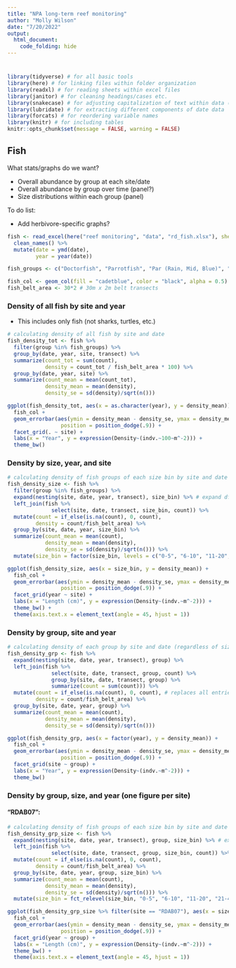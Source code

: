 ```yaml
---
title: "NPA long-term reef monitoring"
author: "Molly Wilson"
date: "7/20/2022"
output: 
  html_document:
    code_folding: hide
---
```

# {.tabset}

```r
library(tidyverse) # for all basic tools
library(here) # for linking files within folder organization
library(readxl) # for reading sheets within excel files
library(janitor) # for cleaning headings/cases etc.
library(snakecase) # for adjusting capitalization of text within data (e.g., species names)
library(lubridate) # for extracting different components of date data
library(forcats) # for reordering variable names
library(knitr) # for including tables
knitr::opts_chunk$set(message = FALSE, warning = FALSE)
```

## Fish

What stats/graphs do we want?

* Overall abundance by group at each site/date
* Overall abundance by group over time (panel?)
* Size distributions within each group (panel)

To do list:

* Add herbivore-specific graphs?

```r
fish <- read_excel(here("reef monitoring", "data", "rd_fish.xlsx"), sheet = "fish") %>% # set this to location of data file or import manually
  clean_names() %>%
  mutate(date = ymd(date),
         year = year(date))

fish_groups <- c("Doctorfish", "Parrotfish", "Par (Rain, Mid, Blue)", "Damselfish", "Trigger/Box/Filefish", "Snappers", "Grunt/Porgy/Margate", "Coney", "Hind", "Nassau Grouper", "Barracuda", "Mackeral", "Jacks", "Lionfish") # names of fish groups that have size data

fish_col <- geom_col(fill = "cadetblue", color = "black", alpha = 0.5) # setting standard color for the fish 
fish_belt_area <- 30*2 # 30m x 2m belt transects
```

### Density of all fish by site and year
* This includes only fish (not sharks, turtles, etc.)
```r
# calculating density of all fish by site and date
fish_density_tot <- fish %>%
  filter(group %in% fish_groups) %>%
  group_by(date, year, site, transect) %>%
  summarize(count_tot = sum(count),
            density = count_tot / fish_belt_area * 100) %>%
  group_by(date, year, site) %>%
  summarize(count_mean = mean(count_tot),
            density_mean = mean(density),
            density_se = sd(density)/sqrt(n()))

ggplot(fish_density_tot, aes(x = as.character(year), y = density_mean)) +
  fish_col +
  geom_errorbar(aes(ymin = density_mean - density_se, ymax = density_mean + density_se), width = .2,
                 position = position_dodge(.9)) +
  facet_grid(. ~ site) +
  labs(x = "Year", y = expression(Density~(indv.~100~m^-2))) +
  theme_bw()
```

### Density by size, year, and site
```r
# calculating density of fish groups of each size bin by site and date 
fish_density_size <- fish %>%
  filter(group %in% fish_groups) %>%
  expand(nesting(site, date, year, transect), size_bin) %>% # expand df to include all possible size bins
  left_join(fish %>%
              select(site, date, transect, size_bin, count)) %>%
  mutate(count = if_else(is.na(count), 0, count),
         density = count/fish_belt_area) %>% 
  group_by(site, date, year, size_bin) %>%
  summarize(count_mean = mean(count),
            density_mean = mean(density),
            density_se = sd(density)/sqrt(n())) %>%
  mutate(size_bin = factor(size_bin, levels = c("0-5", "6-10", "11-20", "21-40", "41-60", ">60")))

ggplot(fish_density_size, aes(x = size_bin, y = density_mean)) +
  fish_col +
  geom_errorbar(aes(ymin = density_mean - density_se, ymax = density_mean + density_se), width = .2,
                 position = position_dodge(.9)) +
  facet_grid(year ~ site) +
  labs(x = "Length (cm)", y = expression(Density~(indv.~m^-2))) +
  theme_bw() +
  theme(axis.text.x = element_text(angle = 45, hjust = 1))
```


### Density by group, site and year
```r
# calculating density of each group by site and date (regardless of size bin)
fish_density_grp <- fish %>%
  expand(nesting(site, date, year, transect), group) %>%
  left_join(fish %>%
              select(site, date, transect, group, count) %>%
              group_by(site, date, transect, group) %>%
              summarize(count = sum(count))) %>%
  mutate(count = if_else(is.na(count), 0, count), # replaces all entries not observed with 0
         density = count/fish_belt_area) %>%
  group_by(site, date, year, group) %>%
  summarize(count_mean = mean(count),
            density_mean = mean(density),
            density_se = sd(density)/sqrt(n()))

ggplot(fish_density_grp, aes(x = factor(year), y = density_mean)) +
  fish_col +
  geom_errorbar(aes(ymin = density_mean - density_se, ymax = density_mean + density_se), width = .2,
                 position = position_dodge(.9)) +
  facet_grid(site ~ group) +
  labs(x = "Year", y = expression(Density~(indv.~m^-2))) +
  theme_bw()
```

### Density by group, size, and year (one figure per site)

#### "RDAB07":
```r
# calculating density of fish groups of each size bin by site and date 
fish_density_grp_size <- fish %>%
  expand(nesting(site, date, year, transect), group, size_bin) %>% # expand df to include all possible groups/size bins
  left_join(fish %>%
              select(site, date, transect, group, size_bin, count)) %>%
  mutate(count = if_else(is.na(count), 0, count),
         density = count/fish_belt_area) %>% 
  group_by(site, date, year, group, size_bin) %>%
  summarize(count_mean = mean(count),
            density_mean = mean(density),
            density_se = sd(density)/sqrt(n())) %>%
  mutate(size_bin = fct_relevel(size_bin, "0-5", "6-10", "11-20", "21-40"))

ggplot(fish_density_grp_size %>% filter(site == "RDAB07"), aes(x = size_bin, y = density_mean)) +
  fish_col +
  geom_errorbar(aes(ymin = density_mean - density_se, ymax = density_mean + density_se), width = .2,
                 position = position_dodge(.9)) +
  facet_grid(year ~ group) +
  labs(x = "Length (cm)", y = expression(Density~(indv.~m^-2))) +
  theme_bw() +
  theme(axis.text.x = element_text(angle = 45, hjust = 1))
```
